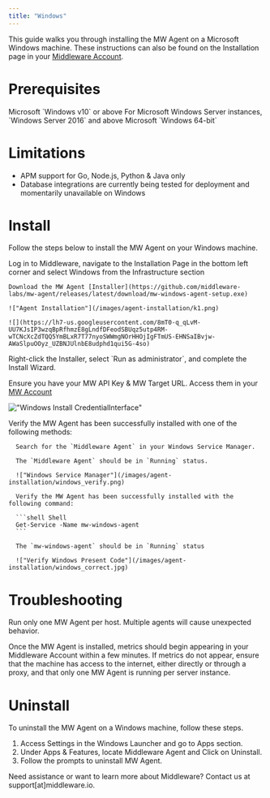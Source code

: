 ```yaml
---
title: "Windows"
---
```


This guide walks you through installing the MW Agent on a Microsoft Windows machine. These instructions can also be found on the Installation page in your [Middleware Account](https://app.middleware.io/installation#infrastructures/windows).

# Prerequisites

<Steps>

  <Step title="Windows Version">
   Microsoft `Windows v10` or above
  </Step>

  <Step title="Windows Server">
  For Microsoft Windows Server instances, `Windows Server 2016` and above
  </Step>

  <Step title="Windows Processor">
  Microsoft `Windows 64-bit`
  </Step>

</Steps>

# Limitations
* APM support for Go, Node.js, Python & Java only
* Database integrations are currently being tested for deployment and momentarily unavailable on Windows

# Install
 Follow the steps below to install the MW Agent on your Windows machine.


<Accordion title="Step 1: Download MW Agent Installer">
    Log in to Middleware, navigate to the Installation Page in the bottom left corner and select Windows from the Infrastructure section

    Download the MW Agent [Installer](https://github.com/middleware-labs/mw-agent/releases/latest/download/mw-windows-agent-setup.exe)
    
    !["Agent Installation"](/images/agent-installation/k1.png)

    ![](https://lh7-us.googleusercontent.com/8mT0-q_qLvM-UU7KJsIP3wzqBpRfhmzE8gLndfDFeodSBUqz5utp4RM-wTCNcXcZdTQQ5YmBLxR7T77nyoSWWmgNOrHHOjIgFTmUS-EHNSaIBvjw-AWaSlpuOOyz_UZBNJUlnbE8udphd1qui5G-4so)

</Accordion>

<Accordion title="Step 2: Run & Complete Install Wizard">
   Right-click the Installer, select `Run as administrator`, and complete the Install Wizard.

   <Note> Ensure you have your MW API Key & MW Target URL. Access them in your [MW Account](https://app.middleware.io/installation#infrastructures/windows) </Note>

   !["Windows Install CredentialInterface"](/images/agent-installation/windows.png)

</Accordion>


<Accordion title="Step 3: Verify Installation">
    Verify the MW Agent has been successfully installed with one of the following methods:

   <Accordion title="Windows Service Manager">
   
      Search for the `Middleware Agent` in your Windows Service Manager. 
      
      The `Middleware Agent` should be in `Running` status.

      !["Windows Service Manager"](/images/agent-installation/windows_verify.png) 
   </Accordion>

   <Accordion title="Powershell">
      
      Verify the MW Agent has been successfully installed with the following command:

      ```shell Shell
      Get-Service -Name mw-windows-agent
      ```

      The `mw-windows-agent` should be in `Running` status

      !["Verify Windows Present Code"](/images/agent-installation/windows_correct.jpg)
   </Accordion>
</Accordion>

# Troubleshooting
<Warning>  Run only one MW Agent per host. Multiple agents will cause unexpected behavior. </Warning>

Once the MW Agent is installed, metrics should begin appearing in your Middleware Account within a few minutes. If metrics do not appear, ensure that the machine has access to the internet, either directly or through a proxy, and that only one MW Agent is running per server instance.

# Uninstall
To uninstall the MW Agent on a Windows machine, follow these steps.

1. Access Settings in the Windows Launcher and go to Apps section. 
2. Under Apps & Features, locate Middleware Agent and Click on Uninstall.
3. Follow the prompts to uninstall MW Agent.

<Note> Need assistance or want to learn more about Middleware? Contact us at support[at]middleware.io. </Note>